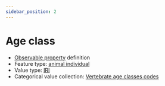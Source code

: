 ```yaml
---
sidebar_position: 2
---
```



# Age class

- [Observable property](/viewers/dawe-vocabs?uri=https://linked.data.gov.au/def/test/dawe-cv/59df7c05-1521-4161-86e4-8e6a8feb4002) definition
- Feature type: [animal individual](http://linked.data.gov.au/def/tern-cv/ecb855ed-50e1-4299-8491-861759ef40b7)
- Value type: [IRI](https://w3id.org/tern/ontologies/tern/IRI)
- Categorical value collection: [Vertebrate age classes codes](/viewers/dawe-vocabs?uri=https://linked.data.gov.au/def/test/dawe-cv/0e2641c3-0d7e-4d94-8cd7-02c21d564630)

<Example
  protocolModule="vertebrate-active"
  observableProperty="https://linked.data.gov.au/def/test/dawe-cv/59df7c05-1521-4161-86e4-8e6a8feb4002"
/>
